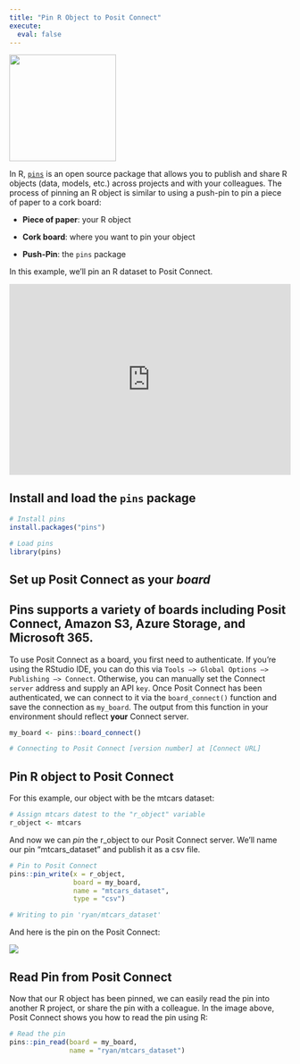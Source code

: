 ```yaml
---
title: "Pin R Object to Posit Connect"
execute: 
  eval: false
---
```


![](/images/pins_hex.png){fig-align="center" width="191"}

In R, [`pins`](https://pins.rstudio.com/index.html) is an open source package that allows you to publish and share R objects (data, models, etc.) across projects and with your colleagues. The process of pinning an R object is similar to using a push-pin to pin a piece of paper to a cork board:

-   **Piece of paper**: your R object

-   **Cork board**: where you want to pin your object

-   **Push-Pin**: the `pins` package

In this example, we'll pin an R dataset to Posit Connect.

::: {style="position: relative; padding-bottom: 67.79661016949152%; height: 0;"}
<iframe src="https://www.loom.com/embed/26d26b34bbc143dcae8b7bfe441ad006" frameborder="0" webkitallowfullscreen mozallowfullscreen allowfullscreen style="position: absolute; top: 0; left: 0; width: 100%; height: 100%;">

</iframe>
:::

## Install and load the `pins` package

```r
# Install pins
install.packages("pins")

# Load pins
library(pins)
```

## Set up Posit Connect as your *board*

::: callout-note
## Pins supports a variety of boards including Posit Connect, Amazon S3, Azure Storage, and Microsoft 365.
:::

To use Posit Connect as a board, you first need to authenticate. If you're using the RStudio IDE, you can do this via `Tools –> Global Options –> Publishing –> Connect`. Otherwise, you can manually set the Connect `server` address and supply an API `key`. Once Posit Connect has been authenticated, we can connect to it via the `board_connect()` function and save the connection as `my_board`. The output from this function in your environment should reflect **your** Connect server.

```r
my_board <- pins::board_connect()

# Connecting to Posit Connect [version number] at [Connect URL]
```

## Pin R object to Posit Connect

For this example, our object with be the mtcars dataset:

```r
# Assign mtcars datest to the "r_object" variable
r_object <- mtcars
```

And now we can *pin* the r_object to our Posit Connect server. We'll name our pin "mtcars_dataset" and publish it as a csv file.

```r
# Pin to Posit Connect
pins::pin_write(x = r_object,
                board = my_board,
                name = "mtcars_dataset",
                type = "csv")

# Writing to pin 'ryan/mtcars_dataset'
```

And here is the pin on the Posit Connect:

![](/images/pin_mtcars.png){fig-align="center"}

## Read Pin from Posit Connect

Now that our R object has been pinned, we can easily read the pin into another R project, or share the pin with a colleague. In the image above, Posit Connect shows you how to read the pin using R:

```r
# Read the pin
pins::pin_read(board = my_board,
               name = "ryan/mtcars_dataset")
```
